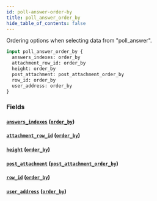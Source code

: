 ```yaml
---
id: poll-answer-order-by
title: poll_answer_order_by
hide_table_of_contents: false
---
```


Ordering options when selecting data from "poll_answer".

```graphql
input poll_answer_order_by {
  answers_indexes: order_by
  attachment_row_id: order_by
  height: order_by
  post_attachment: post_attachment_order_by
  row_id: order_by
  user_address: order_by
}
```

### Fields

#### [`answers_indexes`](#) ([`order_by`](../enums/order-by))

#### [`attachment_row_id`](#) ([`order_by`](../enums/order-by))

#### [`height`](#) ([`order_by`](../enums/order-by))

#### [`post_attachment`](#) ([`post_attachment_order_by`](../inputs/post-attachment-order-by))

#### [`row_id`](#) ([`order_by`](../enums/order-by))

#### [`user_address`](#) ([`order_by`](../enums/order-by))
